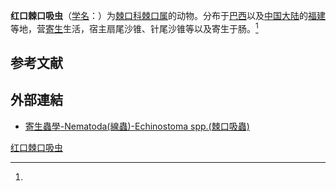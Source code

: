 {{Speciesbox
| name = 红口棘口吸虫
| status = 
| status_system = 
| image = 
| genus = Echinostoma
| species = operosum
| authority = (Dietz, 1909)<ref name='id10050'>{{cite web| url =http://www.bioinfo.cn/db05/BjdwSpecies.php?action=view&id=10050| title =红口棘口吸虫| work =《中国动物物种编目数据库》| publisher =中国科学院微生物研究所| author =中国科学院动物研究所| accessdate =2009-04-16| deadurl =yes| archiveurl =https://web.archive.org/web/20160305073734/http://www.bioinfo.cn/db05/BjdwSpecies.php?action=view&id=10050| archivedate =2016-03-05}}</ref>
}}

'''红口棘口吸虫'''（[[学名|学名]]：{{lang|la|''Echinostoma operosum''}}）为[[棘口科|棘口科]][[棘口属|棘口属]]的动物。分布于[[巴西|巴西]]以及[[中国大陆|中国大陆]]的[[福建|福建]]等地，营[[寄生|寄生]]生活，宿主扇尾沙锥、针尾沙锥等以及寄生于肠。<ref name='id10050'/>

== 参考文献 ==
{{reflist}}
==外部連結==
*[http://smallcollation.blogspot.com/2013/02/nematoda-echinostoma-spp.html 寄生蟲學-Nematoda(線蟲)-Echinostoma spp.(棘口吸蟲)] {{Wayback|url=http://smallcollation.blogspot.com/2013/02/nematoda-echinostoma-spp.html |date=20160305062657 }}

{{Wikispecies|Echinostoma operosum}}

[[Category:棘口属|红口棘口吸虫]]


{{吸虫小作品}}